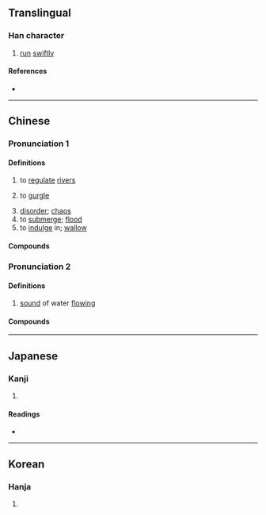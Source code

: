 {{character info/new}}
==Translingual==

===Han character===
{{Han char|rn=85|rad=水|as=04|sn=7|four=36100|canj=EA,XXEA|ids=⿰氵曰}}

# [[run]] [[swiftly]]

====References====
* {{Han ref|kx=0607.110|dkj=17153|dj=1000.120|hdz=31565.010|uh=6C69|ud=27753|bh=CB53|bd=52051}}

----

==Chinese==
{{zh-forms}}

===Pronunciation 1===
{{zh-pron
|m=gǔ
|c=gwat1
|mc=y
|oc=y
|ma=
|cat=v
}}

====Definitions====
{{zh-hanzi}}

# to [[regulate]] [[rivers]]
# {{lb|zh|onomatopoeia}} to [[gurgle]]
# [[disorder]]; [[chaos]]
# to [[submerge]]; [[flood]]
# to [[indulge]] in; [[wallow]]

====Compounds====
{{zh-der|汩暗|汩汩|汩淈|汩湟|汩越|沥沥汩汩|汩乱|汩湮|汩陈|汩泥|汩没|汩溺|汩丧|汩振}}

===Pronunciation 2===
{{zh-pron
|m=yù
}}

====Definitions====
{{zh-hanzi}}

# {{lb|zh|onomatopoeia}} [[sound]] of water [[flowing]]

====Compounds====
{{zh-der|汩都都|汩碌碌}}

----

==Japanese==

===Kanji===
{{ja-kanji|grade=|rs=水04}}

# {{defn|lang=ja|sort=水04}}

====Readings====
* {{ja-readings|on=[[いつ]] (itsu), [[ごち]] (gochi), [[ごつ]] (gotsu)|kun=[[ながれる]] (nagareru)}}

----

==Korean==

===Hanja===
{{ko-hanja|hangeul=율|eumhun=|rv=yul|mr=yul|y=yul}}

# {{defn|lang=ko|sort=水04}}